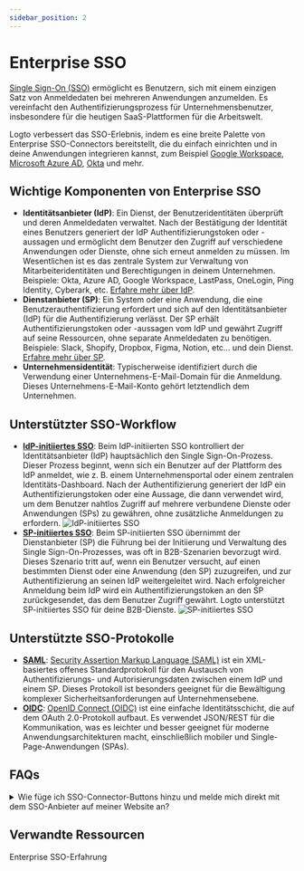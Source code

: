 ```yaml
---
sidebar_position: 2
---
```


# Enterprise SSO

[Single Sign-On (SSO)](https://auth.wiki/single-sign-on) ermöglicht es Benutzern, sich mit einem einzigen Satz von Anmeldedaten bei mehreren Anwendungen anzumelden. Es vereinfacht den Authentifizierungsprozess für Unternehmensbenutzer, insbesondere für die heutigen SaaS-Plattformen für die Arbeitswelt.

Logto verbessert das SSO-Erlebnis, indem es eine breite Palette von Enterprise SSO-Connectors bereitstellt, die du einfach einrichten und in deine Anwendungen integrieren kannst, zum Beispiel [Google Workspace](/integrations/google-workspace), [Microsoft Azure AD](/integrations/entra-id-saml), [Okta](/integrations/okta) und mehr.

## Wichtige Komponenten von Enterprise SSO

- **Identitätsanbieter (IdP)**: Ein Dienst, der Benutzeridentitäten überprüft und deren Anmeldedaten verwaltet. Nach der Bestätigung der Identität eines Benutzers generiert der IdP Authentifizierungstoken oder -aussagen und ermöglicht dem Benutzer den Zugriff auf verschiedene Anwendungen oder Dienste, ohne sich erneut anmelden zu müssen. Im Wesentlichen ist es das zentrale System zur Verwaltung von Mitarbeiteridentitäten und Berechtigungen in deinem Unternehmen. Beispiele: Okta, Azure AD, Google Workspace, LastPass, OneLogin, Ping Identity, Cyberark, etc. [Erfahre mehr über IdP](https://auth.wiki/identity-provider).
- **Dienstanbieter (SP)**: Ein System oder eine Anwendung, die eine Benutzerauthentifizierung erfordert und sich auf den Identitätsanbieter (IdP) für die Authentifizierung verlässt. Der SP erhält Authentifizierungstoken oder -aussagen vom IdP und gewährt Zugriff auf seine Ressourcen, ohne separate Anmeldedaten zu benötigen. Beispiele: Slack, Shopify, Dropbox, Figma, Notion, etc… und dein Dienst. [Erfahre mehr über SP](https://auth.wiki/service-provider).
- **Unternehmensidentität**: Typischerweise identifiziert durch die Verwendung einer Unternehmens-E-Mail-Domain für die Anmeldung. Dieses Unternehmens-E-Mail-Konto gehört letztendlich dem Unternehmen.

## Unterstützter SSO-Workflow

- [**IdP-initiiertes SSO**](/end-user-flows/enterprise-sso/idp-initiated-sso): Beim IdP-initiierten SSO kontrolliert der Identitätsanbieter (IdP) hauptsächlich den Single Sign-On-Prozess. Dieser Prozess beginnt, wenn sich ein Benutzer auf der Plattform des IdP anmeldet, wie z. B. einem Unternehmensportal oder einem zentralen Identitäts-Dashboard. Nach der Authentifizierung generiert der IdP ein Authentifizierungstoken oder eine Aussage, die dann verwendet wird, um dem Benutzer nahtlos Zugriff auf mehrere verbundene Dienste oder Anwendungen (SPs) zu gewähren, ohne zusätzliche Anmeldungen zu erfordern.
  ![IdP-initiiertes SSO](./assets/idp-initiated-sso.png)
- [**SP-initiiertes SSO**](/end-user-flows/enterprise-sso/sp-initiated-sso): Beim SP-initiierten SSO übernimmt der Dienstanbieter (SP) die Führung bei der Initiierung und Verwaltung des Single Sign-On-Prozesses, was oft in B2B-Szenarien bevorzugt wird. Dieses Szenario tritt auf, wenn ein Benutzer versucht, auf einen bestimmten Dienst oder eine Anwendung (den SP) zuzugreifen, und zur Authentifizierung an seinen IdP weitergeleitet wird. Nach erfolgreicher Anmeldung beim IdP wird ein Authentifizierungstoken an den SP zurückgesendet, das dem Benutzer Zugriff gewährt. Logto unterstützt SP-initiiertes SSO für deine B2B-Dienste.
  ![SP-initiiertes SSO](./assets/sp-initiated-sso.png)

## Unterstützte SSO-Protokolle

- [**SAML**](/integrations/saml-sso): [Security Assertion Markup Language (SAML)](https://auth.wiki/saml) ist ein XML-basiertes offenes Standardprotokoll für den Austausch von Authentifizierungs- und Autorisierungsdaten zwischen einem IdP und einem SP. Dieses Protokoll ist besonders geeignet für die Bewältigung komplexer Sicherheitsanforderungen auf Unternehmensebene.
- [**OIDC**](/integrations/oidc-sso): [OpenID Connect (OIDC)](https://auth.wiki/openid-connect) ist eine einfache Identitätsschicht, die auf dem OAuth 2.0-Protokoll aufbaut. Es verwendet JSON/REST für die Kommunikation, was es leichter und besser geeignet für moderne Anwendungsarchitekturen macht, einschließlich mobiler und Single-Page-Anwendungen (SPAs).

## FAQs

<details>
  <summary>Wie füge ich SSO-Connector-Buttons hinzu und melde mich direkt mit dem SSO-Anbieter auf meiner Website an?</summary>

Logto ermöglicht es dir, soziale Login-Buttons zu deiner Website hinzuzufügen und den SSO-Anmeldeprozess direkt zu starten, ohne das Standard-Anmeldeformular anzuzeigen. Sieh dir unseren [Direkte Anmeldung](/end-user-flows/authentication-parameters/direct-sign-in/) Leitfaden für detaillierte Anweisungen an.

</details>

## Verwandte Ressourcen

<Url href="https://www.youtube.com/watch?v=-mD8Sfab7sI&t=12s"> Enterprise SSO-Erfahrung</Url>
